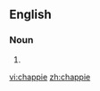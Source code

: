 ==English==

===Noun===
{{en-noun}}

# {{alternative spelling of|chappy}}

[[vi:chappie]]
[[zh:chappie]]